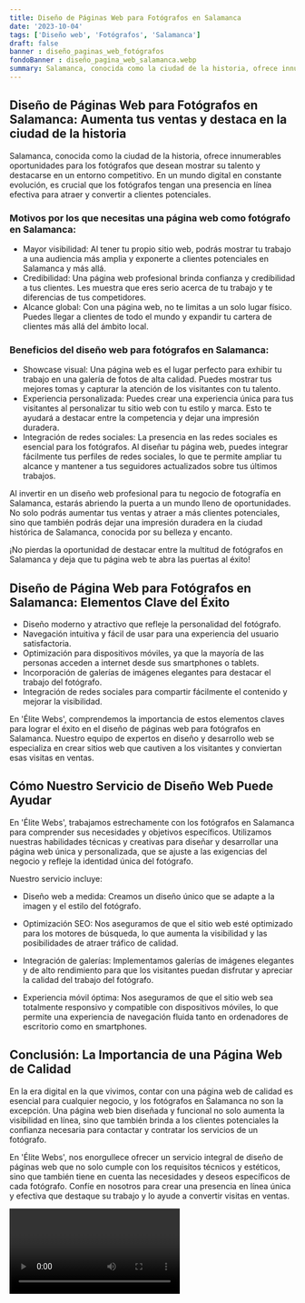 ```yaml
---
title: Diseño de Páginas Web para Fotógrafos en Salamanca
date: '2023-10-04'
tags: ['Diseño web', 'Fotógrafos', 'Salamanca']
draft: false
banner : diseño_paginas_web_fotógrafos
fondoBanner : diseño_pagina_web_salamanca.webp
summary: Salamanca, conocida como la ciudad de la historia, ofrece innumerables oportunidades para los fotógrafos que desean mostrar su talento y destacarse en un entorno competitivo. En un mundo digital en constante evolución, es crucial que los fotógrafos tengan una presencia en línea efectiva para atraer y convertir a clientes potenciales. 
---
```


## Diseño de Páginas Web para Fotógrafos en Salamanca: Aumenta tus ventas y destaca en la ciudad de la historia

Salamanca, conocida como la ciudad de la historia, ofrece innumerables oportunidades para los fotógrafos que desean mostrar su talento y destacarse en un entorno competitivo. En un mundo digital en constante evolución, es crucial que los fotógrafos tengan una presencia en línea efectiva para atraer y convertir a clientes potenciales. 

### Motivos por los que necesitas una página web como fotógrafo en Salamanca:

- Mayor visibilidad: Al tener tu propio sitio web, podrás mostrar tu trabajo a una audiencia más amplia y exponerte a clientes potenciales en Salamanca y más allá.
- Credibilidad: Una página web profesional brinda confianza y credibilidad a tus clientes. Les muestra que eres serio acerca de tu trabajo y te diferencias de tus competidores.
- Alcance global: Con una página web, no te limitas a un solo lugar físico. Puedes llegar a clientes de todo el mundo y expandir tu cartera de clientes más allá del ámbito local.

### Beneficios del diseño web para fotógrafos en Salamanca:

- Showcase visual: Una página web es el lugar perfecto para exhibir tu trabajo en una galería de fotos de alta calidad. Puedes mostrar tus mejores tomas y capturar la atención de los visitantes con tu talento.
- Experiencia personalizada: Puedes crear una experiencia única para tus visitantes al personalizar tu sitio web con tu estilo y marca. Esto te ayudará a destacar entre la competencia y dejar una impresión duradera.
- Integración de redes sociales: La presencia en las redes sociales es esencial para los fotógrafos. Al diseñar tu página web, puedes integrar fácilmente tus perfiles de redes sociales, lo que te permite ampliar tu alcance y mantener a tus seguidores actualizados sobre tus últimos trabajos.

Al invertir en un diseño web profesional para tu negocio de fotografía en Salamanca, estarás abriendo la puerta a un mundo lleno de oportunidades. No solo podrás aumentar tus ventas y atraer a más clientes potenciales, sino que también podrás dejar una impresión duradera en la ciudad histórica de Salamanca, conocida por su belleza y encanto.

¡No pierdas la oportunidad de destacar entre la multitud de fotógrafos en Salamanca y deja que tu página web te abra las puertas al éxito!

<GifSeo />

<Cta />

## Diseño de Página Web para Fotógrafos en Salamanca: Elementos Clave del Éxito

- Diseño moderno y atractivo que refleje la personalidad del fotógrafo.
- Navegación intuitiva y fácil de usar para una experiencia del usuario satisfactoria.
- Optimización para dispositivos móviles, ya que la mayoría de las personas acceden a internet desde sus smartphones o tablets.
- Incorporación de galerías de imágenes elegantes para destacar el trabajo del fotógrafo.
- Integración de redes sociales para compartir fácilmente el contenido y mejorar la visibilidad.

En 'Élite Webs', comprendemos la importancia de estos elementos claves para lograr el éxito en el diseño de páginas web para fotógrafos en Salamanca. Nuestro equipo de expertos en diseño y desarrollo web se especializa en crear sitios web que cautiven a los visitantes y conviertan esas visitas en ventas.

## Cómo Nuestro Servicio de Diseño Web Puede Ayudar

En 'Élite Webs', trabajamos estrechamente con los fotógrafos en Salamanca para comprender sus necesidades y objetivos específicos. Utilizamos nuestras habilidades técnicas y creativas para diseñar y desarrollar una página web única y personalizada, que se ajuste a las exigencias del negocio y refleje la identidad única del fotógrafo.

Nuestro servicio incluye:

- Diseño web a medida: Creamos un diseño único que se adapte a la imagen y el estilo del fotógrafo.

- Optimización SEO: Nos aseguramos de que el sitio web esté optimizado para los motores de búsqueda, lo que aumenta la visibilidad y las posibilidades de atraer tráfico de calidad.

- Integración de galerías: Implementamos galerías de imágenes elegantes y de alto rendimiento para que los visitantes puedan disfrutar y apreciar la calidad del trabajo del fotógrafo.

- Experiencia móvil óptima: Nos aseguramos de que el sitio web sea totalmente responsivo y compatible con dispositivos móviles, lo que permite una experiencia de navegación fluida tanto en ordenadores de escritorio como en smartphones.

## Conclusión: La Importancia de una Página Web de Calidad

En la era digital en la que vivimos, contar con una página web de calidad es esencial para cualquier negocio, y los fotógrafos en Salamanca no son la excepción. Una página web bien diseñada y funcional no solo aumenta la visibilidad en línea, sino que también brinda a los clientes potenciales la confianza necesaria para contactar y contratar los servicios de un fotógrafo.

En 'Élite Webs', nos enorgullece ofrecer un servicio integral de diseño de páginas web que no solo cumple con los requisitos técnicos y estéticos, sino que también tiene en cuenta las necesidades y deseos específicos de cada fotógrafo. Confíe en nosotros para crear una presencia en línea única y efectiva que destaque su trabajo y lo ayude a convertir visitas en ventas.

<Video />

<CtaBot job='Fotógrafos' city='Salamanca'/>

<Gmaps query='Salamanca+españa+maps' />